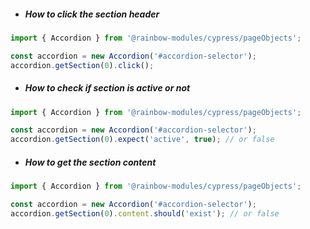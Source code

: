 -   ##### How to click the section header

```js
import { Accordion } from '@rainbow-modules/cypress/pageObjects';

const accordion = new Accordion('#accordion-selector');
accordion.getSection(0).click();
```

-   ##### How to check if section is active or not

```js
import { Accordion } from '@rainbow-modules/cypress/pageObjects';

const accordion = new Accordion('#accordion-selector');
accordion.getSection(0).expect('active', true); // or false
```

-   ##### How to get the section content

```js
import { Accordion } from '@rainbow-modules/cypress/pageObjects';

const accordion = new Accordion('#accordion-selector');
accordion.getSection(0).content.should('exist'); // or false
```

